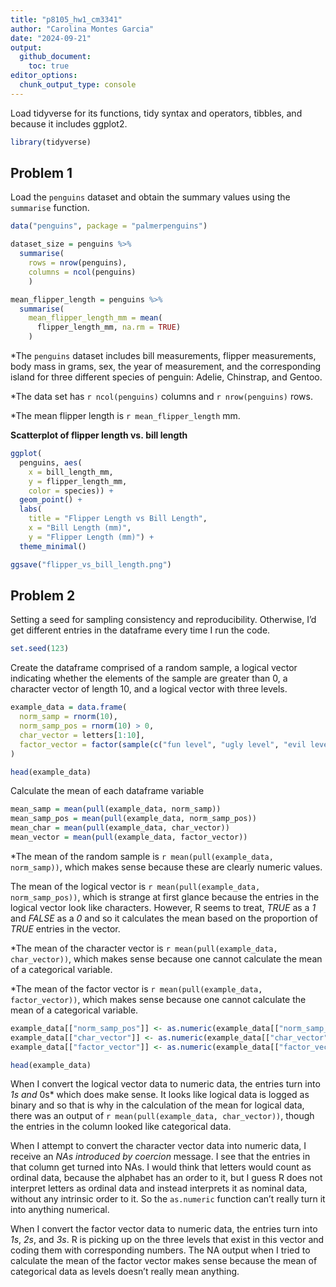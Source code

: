 ```yaml
---
title: "p8105_hw1_cm3341"
author: "Carolina Montes Garcia"
date: "2024-09-21"
output: 
  github_document:
    toc: true
editor_options: 
  chunk_output_type: console
---
```


Load tidyverse for its functions, tidy syntax and operators, tibbles, and because it includes ggplot2.

```r
library(tidyverse)
```


## Problem 1
Load the `penguins` dataset and obtain the summary values using the `summarise` function.

```r
data("penguins", package = "palmerpenguins")

dataset_size = penguins %>%
  summarise(
    rows = nrow(penguins), 
    columns = ncol(penguins)
    )

mean_flipper_length = penguins %>%
  summarise(
    mean_flipper_length_mm = mean(
      flipper_length_mm, na.rm = TRUE)
    )

```

*The `penguins` dataset includes bill measurements, flipper measurements, body mass in grams, sex, the year of measurement, and the corresponding island for three different species of penguin: Adelie, Chinstrap, and Gentoo.

*The data set has `r ncol(penguins)` columns and `r nrow(penguins)` rows.

*The mean flipper length is `r mean_flipper_length` mm.


**Scatterplot of flipper length vs. bill length**

```r
ggplot(
  penguins, aes(
    x = bill_length_mm, 
    y = flipper_length_mm, 
    color = species)) +
  geom_point() +
  labs(
    title = "Flipper Length vs Bill Length", 
    x = "Bill Length (mm)", 
    y = "Flipper Length (mm)") +
  theme_minimal()

ggsave("flipper_vs_bill_length.png")
```


## Problem 2

Setting a seed for sampling consistency and reproducibility. Otherwise, I'd get different entries in the dataframe every time I run the code. 
```r
set.seed(123)
```

Create the dataframe comprised of a random sample, a logical vector indicating whether the elements of the sample are greater than 0, a character vector of length 10, and a logical vector with three levels. 
```r

example_data = data.frame(
  norm_samp = rnorm(10),
  norm_samp_pos = rnorm(10) > 0,
  char_vector = letters[1:10],
  factor_vector = factor(sample(c("fun level", "ugly level", "evil level"), 10, replace = TRUE))
)

head(example_data)
```

Calculate the mean of each dataframe variable
```r

mean_samp = mean(pull(example_data, norm_samp))
mean_samp_pos = mean(pull(example_data, norm_samp_pos))
mean_char = mean(pull(example_data, char_vector))
mean_vector = mean(pull(example_data, factor_vector))

```

*The mean of the random sample is `r mean(pull(example_data, norm_samp))`, which makes sense because these are clearly numeric values.

The mean of the logical vector is `r mean(pull(example_data, norm_samp_pos))`, which is strange at first glance because the entries in the logical vector look like characters. However, R seems to treat, *TRUE* as a *1* and *FALSE* as a *0* and so it calculates the mean based on the proportion of *TRUE* entries in the vector. 

*The mean of the character vector is `r mean(pull(example_data, char_vector))`, which makes sense because one cannot calculate the mean of a categorical variable. 

*The mean of the factor vector is `r mean(pull(example_data, factor_vector))`, which makes sense because one cannot calculate the mean of a categorical variable. 

```r

example_data[["norm_samp_pos"]] <- as.numeric(example_data[["norm_samp_pos"]])
example_data[["char_vector"]] <- as.numeric(example_data[["char_vector"]])
example_data[["factor_vector"]] <- as.numeric(example_data[["factor_vector"]])

head(example_data)
```

When I convert the logical vector data to numeric data, the entries turn into *1s and *0s* which does make sense. It looks like logical data is logged as binary and so that is why in the calculation of the mean for logical data, there was an output of `r mean(pull(example_data, char_vector))`, though the entries in the column looked like categorical data.

When I attempt to convert the character vector data into numeric data, I receive an *NAs introduced by coercion* message. I see that the entries in that column get turned into NAs. I would think that letters would count as ordinal data, because the alphabet has an order to it, but I guess R does not interpret letters as ordinal data and instead interprets it as nominal data, without any intrinsic order to it. So the `as.numeric` function can't really turn it into anything numerical. 

When I convert the factor vector data to numeric data, the entries turn into *1s*, *2s*, and *3s*. R is picking up on the three levels that exist in this vector and coding them with corresponding numbers. The NA output when I tried to calculate the mean of the factor vector makes sense because the mean of categorical data as levels doesn't really mean anything. 